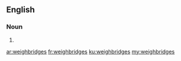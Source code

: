 ==English==

===Noun===
{{head|en|plural}}

# {{plural of|weighbridge|lang=en}}

[[ar:weighbridges]]
[[fr:weighbridges]]
[[ku:weighbridges]]
[[my:weighbridges]]